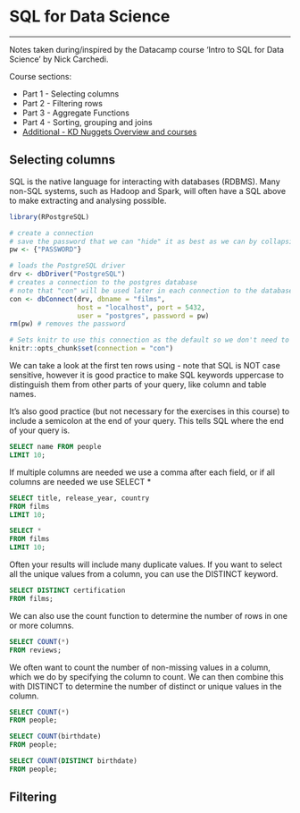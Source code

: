 # SQL for Data Science
***
Notes taken during/inspired by the Datacamp course 'Intro to SQL for Data Science' by Nick Carchedi. 

Course sections:

* Part 1 - Selecting columns
* Part 2 - Filtering rows
* Part 3 - Aggregate Functions
* Part 4 - Sorting, grouping and joins
* [Additional - KD Nuggets Overview and courses](https://www.kdnuggets.com/2016/06/seven-steps-mastering-sql-data-science.html)


## Selecting columns

SQL is the native language for interacting with databases (RDBMS).  Many non-SQL systems, such as Hadoop and Spark, will often have a SQL above to make extracting and analysing possible.   

```r
library(RPostgreSQL)

# create a connection
# save the password that we can "hide" it as best as we can by collapsing it
pw <- {"PASSWORD"}

# loads the PostgreSQL driver
drv <- dbDriver("PostgreSQL")
# creates a connection to the postgres database
# note that "con" will be used later in each connection to the database
con <- dbConnect(drv, dbname = "films",
                 host = "localhost", port = 5432,
                 user = "postgres", password = pw)
rm(pw) # removes the password

# Sets knitr to use this connection as the default so we don't need to specify it for every chunk
knitr::opts_chunk$set(connection = "con")
```

We can take a look at the first ten rows using - note that SQL is NOT case sensitive, however it is good practice to make SQL keywords uppercase to distinguish them from other parts of your query, like column and table names.

It's also good practice (but not necessary for the exercises in this course) to include a semicolon at the end of your query. This tells SQL where the end of your query is.

```sql
SELECT name FROM people
LIMIT 10;
```

If multiple columns are needed we use a comma after each field, or if all columns are needed we use SELECT *

```sql
SELECT title, release_year, country
FROM films
LIMIT 10;

SELECT *
FROM films
LIMIT 10;
```

Often your results will include many duplicate values. If you want to select all the unique values from a column, you can use the DISTINCT keyword.

```sql
SELECT DISTINCT certification
FROM films;
```

We can also use the count function to determine the number of rows in one or more columns.

```sql
SELECT COUNT(*)
FROM reviews;
```

We often want to count the number of non-missing values in a column, which we do by specifying the column to count.  We can then combine this with DISTINCT to determine the number of distinct or unique values in the column.

```sql
SELECT COUNT(*)
FROM people;
```


```sql

SELECT COUNT(birthdate)
FROM people;
```

```sql
SELECT COUNT(DISTINCT birthdate)
FROM people;
```


## Filtering
